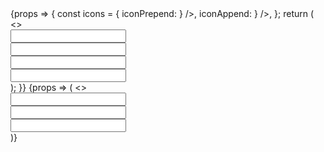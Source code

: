 
<Meta title='Core/Input' component={Input} />

<Canvas>
    <Story name='Variants'>
        {props => {
            const icons = {
                iconPrepend: <Icon svg={<SVG src={searchIcon} />} />,
                iconAppend: <Icon svg={<SVG src={tickIcon} />} />,
            };
            return (
                <>
                    <div>
                        <Input {...props} {...icons} label='Primary' width='350px' mb={4} />
                    </div>
                    <div>
                        <Input {...props} {...icons} label='Primary with error' width='350px' mb={10} error='Must have a value' />
                    </div>
                    <div>
                        <Input {...props} {...icons} label='Secondary' variant='secondary' width='350px' />
                    </div>
                    <div>
                        <Input
                            {...props}
                            {...icons}
                            label='Secondary with error'
                            variant='secondary'
                            width='350px'
                            error='Must have an error'
                        />
                    </div>
                </>
            );
        }}
    </Story>
    <Story name='Sizes'>
        {props => (
            <>
                <div>
                    <Input {...props} label='Small' size='small' width='350px' mb={4} />
                </div>
                <div>
                    <Input {...props} label='Default' width='350px' mb={4} />
                </div>
                <div>
                    <Input {...props} label='Large' size='large' width='350px' />
                </div>
            </>
        )}
    </Story>
</Canvas>

